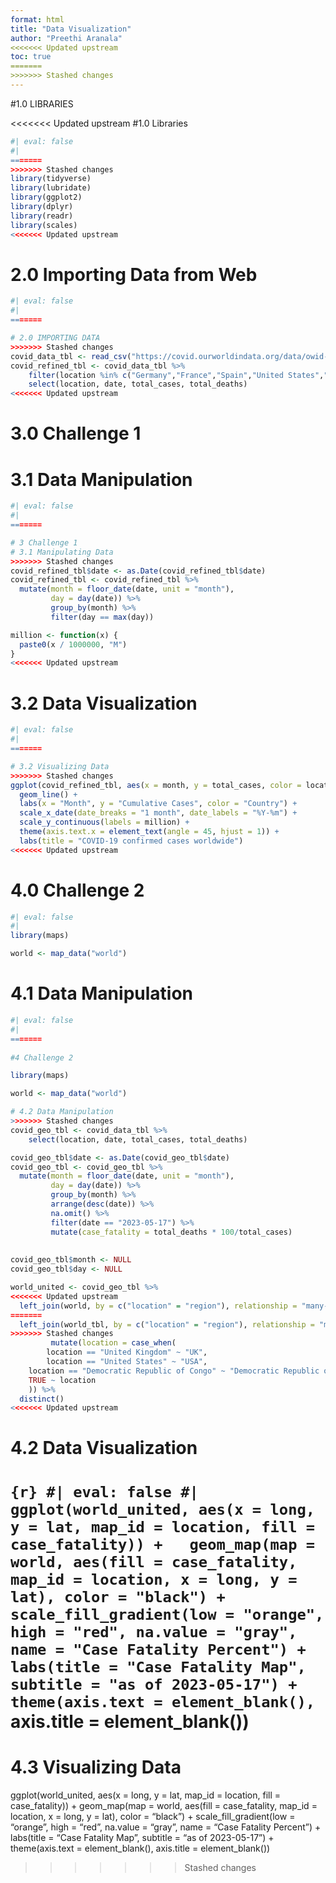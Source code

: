 ```yaml
---
format: html
title: "Data Visualization"
author: "Preethi Aranala"
<<<<<<< Updated upstream
toc: true
=======
>>>>>>> Stashed changes
---
```

#1.0 LIBRARIES

<<<<<<< Updated upstream
#1.0 Libraries

```r
#| eval: false
#| 
=======
>>>>>>> Stashed changes
library(tidyverse)
library(lubridate)
library(ggplot2)
library(dplyr)
library(readr)
library(scales)
<<<<<<< Updated upstream
```

# 2.0 Importing Data from Web

```r
#| eval: false
#| 
=======

# 2.0 IMPORTING DATA
>>>>>>> Stashed changes
covid_data_tbl <- read_csv("https://covid.ourworldindata.org/data/owid-covid-data.csv")
covid_refined_tbl <- covid_data_tbl %>%
    filter(location %in% c("Germany","France","Spain","United States","United Kingdom")) %>%
    select(location, date, total_cases, total_deaths)
<<<<<<< Updated upstream
```

# 3.0 Challenge 1

# 3.1 Data Manipulation

```r
#| eval: false
#| 
=======

# 3 Challenge 1
# 3.1 Manipulating Data
>>>>>>> Stashed changes
covid_refined_tbl$date <- as.Date(covid_refined_tbl$date)
covid_refined_tbl <- covid_refined_tbl %>%
  mutate(month = floor_date(date, unit = "month"),
         day = day(date)) %>% 
         group_by(month) %>%
         filter(day == max(day))

million <- function(x) {
  paste0(x / 1000000, "M")
}
<<<<<<< Updated upstream
```

# 3.2 Data Visualization

```r
#| eval: false
#| 
=======

# 3.2 Visualizing Data
>>>>>>> Stashed changes
ggplot(covid_refined_tbl, aes(x = month, y = total_cases, color = location)) +
  geom_line() +
  labs(x = "Month", y = "Cumulative Cases", color = "Country") +
  scale_x_date(date_breaks = "1 month", date_labels = "%Y-%m") +
  scale_y_continuous(labels = million) +
  theme(axis.text.x = element_text(angle = 45, hjust = 1)) +
  labs(title = "COVID-19 confirmed cases worldwide")
<<<<<<< Updated upstream
```

# 4.0 Challenge 2

```r
#| eval: false
#| 
library(maps)

world <- map_data("world") 
```

# 4.1 Data Manipulation

```r
#| eval: false
#| 
=======
  
#4 Challenge 2

library(maps)

world <- map_data("world") 

# 4.2 Data Manipulation
>>>>>>> Stashed changes
covid_geo_tbl <- covid_data_tbl %>%
    select(location, date, total_cases, total_deaths)

covid_geo_tbl$date <- as.Date(covid_geo_tbl$date)
covid_geo_tbl <- covid_geo_tbl %>%
  mutate(month = floor_date(date, unit = "month"),
         day = day(date)) %>% 
         group_by(month) %>%
         arrange(desc(date)) %>%
         na.omit() %>%
         filter(date == "2023-05-17") %>%
         mutate(case_fatality = total_deaths * 100/total_cases)
         
         
covid_geo_tbl$month <- NULL
covid_geo_tbl$day <- NULL

world_united <- covid_geo_tbl %>%
<<<<<<< Updated upstream
  left_join(world, by = c("location" = "region"), relationship = "many-to-many") %>%
=======
  left_join(world_tbl, by = c("location" = "region"), relationship = "many-to-many") %>%
>>>>>>> Stashed changes
         mutate(location = case_when(
        location == "United Kingdom" ~ "UK",
        location == "United States" ~ "USA",
    location == "Democratic Republic of Congo" ~ "Democratic Republic of the Congo",
    TRUE ~ location
    )) %>%
  distinct()
<<<<<<< Updated upstream
```

# 4.2 Data Visualization

`{r} #| eval: false #|  ggplot(world_united, aes(x = long, y = lat, map_id = location, fill = case_fatality)) +   geom_map(map = world, aes(fill = case_fatality, map_id = location, x = long, y = lat), color = "black") +   scale_fill_gradient(low = "orange", high = "red", na.value = "gray", name = "Case Fatality Percent") +   labs(title = "Case Fatality Map",   subtitle = "as of 2023-05-17") +   theme(axis.text = element_blank(),` axis.title = element_blank())
=======

# 4.3 Visualizing Data 

ggplot(world_united, aes(x = long, y = lat, map_id = location, fill = case_fatality)) +
  geom_map(map = world, aes(fill = case_fatality, map_id = location, x = long, y = lat), color = "black") +
  scale_fill_gradient(low = "orange", high = "red", na.value = "gray", name = "Case Fatality Percent") +
  labs(title = "Case Fatality Map",
  subtitle = "as of 2023-05-17") +
  theme(axis.text = element_blank(),
    axis.title = element_blank())
  
  
>>>>>>> Stashed changes
